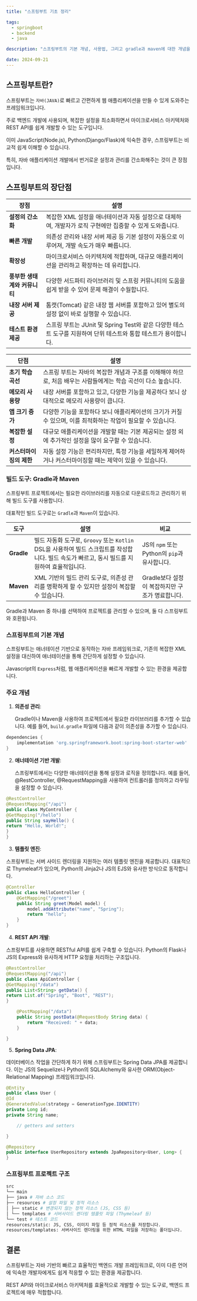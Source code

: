 ```yaml
---
title: "스프링부트 기초 정리"

tags:
  - springboot
  - backend
  - java

description: "스프링부트의 기본 개념, 사용법, 그리고 gradle과 maven에 대한 개념을 표로 정리하여 소개합니다."

date: 2024-09-21
---
```


## 스프링부트란?

스프링부트는 `자바(JAVA)`로 빠르고 간편하게 웹 애플리케이션을 만들 수 있게 도와주는 프레임워크입니다.

주로 백엔드 개발에 사용되며, 복잡한 설정을 최소화하면서 마이크로서비스 아키텍처와 REST API를 쉽게 개발할 수 있는 도구입니다.

이미 JavaScript(Node.js), Python(Django/Flask)에 익숙한 경우, 스프링부트는 비교적 쉽게 이해할 수 있습니다.

특히, 자바 애플리케이션 개발에서 번거로운 설정과 관리를 간소화해주는 것이 큰 장점입니다.

## 스프링부트의 장단점

| **장점**                     | **설명**                                                                                                        |
| ---------------------------- | --------------------------------------------------------------------------------------------------------------- |
| **설정의 간소화**            | 복잡한 XML 설정을 애너테이션과 자동 설정으로 대체하여, 개발자가 로직 구현에만 집중할 수 있게 도와줍니다.        |
| **빠른 개발**                | 의존성 관리와 내장 서버 제공 등 기본 설정이 자동으로 이루어져, 개발 속도가 매우 빠릅니다.                       |
| **확장성**                   | 마이크로서비스 아키텍처에 적합하며, 대규모 애플리케이션을 관리하고 확장하는 데 유리합니다.                      |
| **풍부한 생태계와 커뮤니티** | 다양한 서드파티 라이브러리 및 스프링 커뮤니티의 도움을 쉽게 받을 수 있어 문제 해결이 수월합니다.                |
| **내장 서버 제공**           | 톰캣(Tomcat) 같은 내장 웹 서버를 포함하고 있어 별도의 설정 없이 바로 실행할 수 있습니다.                        |
| **테스트 환경 제공**         | 스프링 부트는 JUnit 및 Spring Test와 같은 다양한 테스트 도구를 지원하여 단위 테스트와 통합 테스트가 용이합니다. |

| **단점**                | **설명**                                                                                                       |
| ----------------------- | -------------------------------------------------------------------------------------------------------------- |
| **초기 학습 곡선**      | 스프링 부트는 자바의 복잡한 개념과 구조를 이해해야 하므로, 처음 배우는 사람들에게는 학습 곡선이 다소 높습니다. |
| **메모리 사용량**       | 내장 서버를 포함하고 있고, 다양한 기능을 제공하다 보니 상대적으로 메모리 사용량이 큽니다.                      |
| **앱 크기 증가**        | 다양한 기능을 포함하다 보니 애플리케이션의 크기가 커질 수 있으며, 이를 최적화하는 작업이 필요할 수 있습니다.   |
| **복잡한 설정**         | 대규모 애플리케이션을 개발할 때는 기본 제공되는 설정 외에 추가적인 설정을 많이 요구할 수 있습니다.             |
| **커스터마이징의 제한** | 자동 설정 기능은 편리하지만, 특정 기능을 세밀하게 제어하거나 커스터마이징할 때는 제약이 있을 수 있습니다.      |

### 빌드 도구: Gradle과 Maven

스프링부트 프로젝트에서는 필요한 라이브러리를 자동으로 다운로드하고 관리하기 위해 빌드 도구를 사용합니다.

대표적인 빌드 도구로는 `Gradle`과 `Maven`이 있습니다.

| **도구**   | **설명**                                                                                                                                     | **비교**                                        |
| ---------- | -------------------------------------------------------------------------------------------------------------------------------------------- | ----------------------------------------------- |
| **Gradle** | 빌드 자동화 도구로, `Groovy` 또는 `Kotlin` DSL을 사용하여 빌드 스크립트를 작성합니다. 빌드 속도가 빠르고, 동시 빌드를 지원하여 효율적입니다. | JS의 `npm` 또는 Python의 `pip`과 유사합니다.    |
| **Maven**  | XML 기반의 빌드 관리 도구로, 의존성 관리를 명확하게 할 수 있지만 설정이 복잡할 수 있습니다.                                                  | Gradle보다 설정이 복잡하지만 구조가 명료합니다. |

Gradle과 Maven 중 하나를 선택하여 프로젝트를 관리할 수 있으며, 둘 다 스프링부트와 호환됩니다.

### 스프링부트의 기본 개념

스프링부트는 애너테이션 기반으로 동작하는 자바 프레임워크로, 기존의 복잡한 XML 설정을 대신하여 애너테이션을 통해 간단하게 설정할 수 있습니다.

Javascript의 `Express`처럼, 웹 애플리케이션을 빠르게 개발할 수 있는 환경을 제공합니다.

### 주요 개념

1. **의존성 관리**:

   Gradle이나 Maven을 사용하여 프로젝트에서 필요한 라이브러리를 추가할 수 있습니다. 예를 들어, `build.gradle` 파일에 다음과 같이 의존성을 추가할 수 있습니다.

```gradle
dependencies {
    implementation 'org.springframework.boot:spring-boot-starter-web'
}
```

2. **애너테이션 기반 개발**:

   스프링부트에서는 다양한 애너테이션을 통해 설정과 로직을 정의합니다. 예를 들어, @RestController, @RequestMapping을 사용하여 컨트롤러를 정의하고 라우팅을 설정할 수 있습니다.

```java
@RestController
@RequestMapping("/api")
public class MyController {
@GetMapping("/hello")
public String sayHello() {
return "Hello, World!";
}
}
```

3. **템플릿 엔진**:

스프링부트는 서버 사이드 렌더링을 지원하는 여러 템플릿 엔진을 제공합니다. 대표적으로 Thymeleaf가 있으며, Python의 Jinja2나 JS의 EJS와 유사한 방식으로 동작합니다.

```java
@Controller
public class HelloController {
    @GetMapping("/greet")
    public String greet(Model model) {
        model.addAttribute("name", "Spring");
        return "hello";
    }
}
```

4. **REST API 개발**:

스프링부트를 사용하면 RESTful API를 쉽게 구축할 수 있습니다. Python의 Flask나 JS의 Express와 유사하게 HTTP 요청을 처리하는 구조입니다.

```java
@RestController
@RequestMapping("/api")
public class ApiController {
@GetMapping("/data")
public List<String> getData() {
return List.of("Spring", "Boot", "REST");
}

    @PostMapping("/data")
    public String postData(@RequestBody String data) {
        return "Received: " + data;
    }

}
```

5. **Spring Data JPA**:

데이터베이스 작업을 간단하게 하기 위해 스프링부트는 Spring Data JPA를 제공합니다. 이는 JS의 Sequelize나 Python의 SQLAlchemy와 유사한 ORM(Object-Relational Mapping) 프레임워크입니다.

```java
@Entity
public class User {
@Id
@GeneratedValue(strategy = GenerationType.IDENTITY)
private Long id;
private String name;

    // getters and setters

}

@Repository
public interface UserRepository extends JpaRepository<User, Long> {
}
```

### 스프링부트 프로젝트 구조

```bash
src
└── main
├── java # 자바 소스 코드
├── resources # 설정 파일 및 정적 리소스
│ ├── static # 변경되지 않는 정적 리소스 (JS, CSS 등)
│ └── templates # 서버사이드 렌더링 템플릿 파일 (Thymeleaf 등)
└── test # 테스트 코드
resources/static: JS, CSS, 이미지 파일 등 정적 리소스를 저장합니다.
resources/templates: 서버사이드 렌더링을 위한 HTML 파일을 저장하는 폴더입니다.
```

## 결론

스프링부트는 자바 기반의 빠르고 효율적인 백엔드 개발 프레임워크로, 이미 다른 언어에 익숙한 개발자에게도 쉽게 적응할 수 있는 환경을 제공합니다.

REST API와 마이크로서비스 아키텍처를 효율적으로 개발할 수 있는 도구로, 백엔드 프로젝트에 매우 적합합니다.
